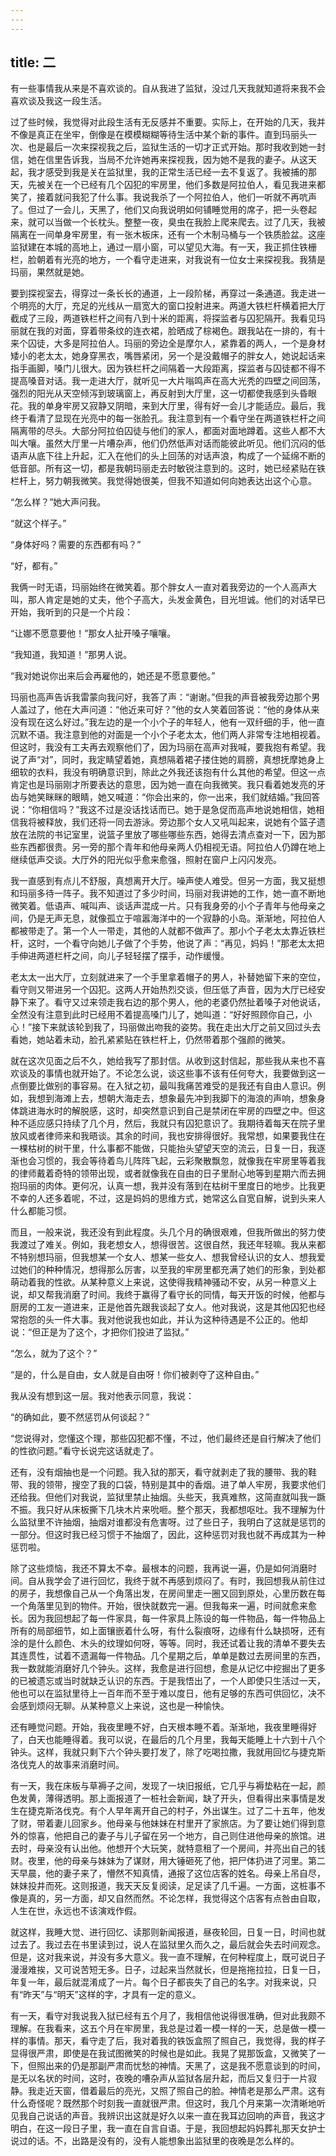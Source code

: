 ```yaml
---
---
---
```

title: 二
---



有一些事情我从来是不喜欢谈的。自从我进了监狱，没过几天我就知道将来我不会喜欢谈及我这一段生活。

过了些时候，我觉得对此段生活有无反感并不重要。实际上，在开始的几天，我并不像是真正在坐牢，倒像是在模模糊糊等待生活中某个新的事件。直到玛丽头一次、也是最后一次来探视我之后，监狱生活的一切才正式开始。那时我收到她一封信，她在信里告诉我，当局不允许她再来探视我，因为她不是我的妻子。从这天起，我才感受到我是关在监狱里，我的正常生活已经一去不复返了。我被捕的那天，先被关在一个已经有几个囚犯的牢房里，他们多数是阿拉伯人，看见我进来都笑了，接着就问我犯了什么事。我说我杀了一个阿拉伯人，他们一听就不再吭声了。但过了一会儿，天黑了，他们又向我说明如何铺睡觉用的席子，把一头卷起来，就可以当做一个长枕头。整整一夜，臭虫在我脸上爬来爬去。过了几天，我被隔离在一间单身牢房里，有一张木板床，还有一个木制马桶与一个铁质脸盆。这座监狱建在本城的高地上，通过一扇小窗，可以望见大海。有一天，我正抓住铁栅栏，脸朝着有光亮的地方，一个看守走进来，对我说有一位女士来探视我。我猜是玛丽，果然就是她。

要到探视室去，得穿过一条长长的通道，上一段阶梯，再穿过一条通道。我走进一个明亮的大厅，充足的光线从一扇宽大的窗口投射进来。两道大铁栏杆横着把大厅截成了三段，两道铁栏杆之间有八到十米的距离，将探监者与囚犯隔开。我看见玛丽就在我的对面，穿着带条纹的连衣裙，脸晒成了棕褐色。跟我站在一排的，有十来个囚徒，大多是阿拉伯人。玛丽的旁边全是摩尔人，紧靠着的两人，一个是身材矮小的老太太，她身穿黑衣，嘴唇紧闭，另一个是没戴帽子的胖女人，她说起话来指手画脚，嗓门儿很大。因为铁栏杆之间隔着一大段距离，探监者与囚徒都不得不提高嗓音对话。我一走进大厅，就听见一大片嗡鸣声在高大光秃的四壁之间回荡，强烈的阳光从天空倾泻到玻璃窗上，再反射到大厅里，这一切都使我感到头昏眼花。我的单身牢房又寂静又阴暗，来到大厅里，得有好一会儿才能适应。最后，我终于看清了显现在光亮中的每一张脸孔。我注意到有一个看守坐在两道铁栏杆之间隔离带的尽头。大部分阿拉伯囚徒与他们的家人，都面对面地蹲着。这些人都不大叫大嚷。虽然大厅里一片嘈杂声，他们仍然低声对话而能彼此听见。他们沉闷的低语声从底下往上升起，汇入在他们的头上回荡的对话声浪，构成了一个延绵不断的低音部。所有这一切，都是我朝玛丽走去时敏锐注意到的。这时，她已经紧贴在铁栏杆上，努力朝我微笑。我觉得她很美，但我不知道如何向她表达出这个心意。

“怎么样？”她大声问我。

“就这个样子。”

“身体好吗？需要的东西都有吗？”

“好，都有。”

我俩一时无语，玛丽始终在微笑着。那个胖女人一直对着我旁边的一个人高声大叫，那人肯定是她的丈夫，他个子高大，头发金黄色，目光坦诚。他们的对话早已开始，我听到的只是一个片段：

“让娜不愿意要他！”那女人扯开嗓子嚷嚷。

“我知道，我知道！”那男人说。

“我对她说你出来后会再雇他的，她还是不愿意要他。”

玛丽也高声告诉我雷蒙向我问好，我答了声：“谢谢。”但我的声音被我旁边那个男人盖过了，他在大声问道：“他近来可好？”他的女人笑着回答说：“他的身体从来没有现在这么好过。”我左边的是一个小个子的年轻人，他有一双纤细的手，他一直沉默不语。我注意到他的对面是一个小个子老太太，他们两人非常专注地相视着。但这时，我没有工夫再去观察他们了，因为玛丽在高声对我喊，要我抱有希望。我说了声“对”，同时，我定睛望着她，真想隔着裙子搂住她的肩膀，真想抚摩她身上细软的衣料，我没有明确意识到，除此之外我还该抱有什么其他的希望。但这一点肯定也是玛丽刚才所要表达的意思，因为她一直在向我微笑。我只看着她发亮的牙齿与她笑眯眯的眼睛，她又喊道：“你会出来的，你一出来，我们就结婚。”我回答说：“你相信吗？”我这不过是没话找话而已。她于是急促而高声地说她相信，她相信我将被释放，我们还将一同去游泳。旁边那个女人又吼叫起来，说她有个篮子遗放在法院的书记室里，说篮子里放了哪些哪些东西，她得去清点查对一下，因为那些东西都很贵。另一旁的那个青年和他母亲两人仍相视无语。阿拉伯人仍蹲在地上继续低声交谈。大厅外的阳光似乎愈来愈强，照射在窗户上闪闪发亮。

我一直感到有点儿不舒服，真想离开大厅。噪声使人难受。但另一方面，我又挺想和玛丽多待一阵子。我不知道过了多少时间，玛丽对我讲她的工作，她一直不断地微笑着。低语声、喊叫声、谈话声混成一片。只有我身旁的小个子青年与他母亲之间，仍是无声无息，就像孤立于喧嚣海洋中的一个寂静的小岛。渐渐地，阿拉伯人都被带走了。第一个人一带走，其他的人就都不做声了。那小个子老太太靠近铁栏杆，这时，一个看守向她儿子做了个手势，他说了声：“再见，妈妈！”那老太太把手伸进两道栏杆之间，向儿子轻轻摆了摆手，动作缓慢。

老太太一出大厅，立刻就进来了一个手里拿着帽子的男人，补替她留下来的空位，看守则又带进另一个囚犯。这两人开始热烈交谈，但压低了声音，因为大厅已经安静下来了。看守又过来领走我右边的那个男人，他的老婆仍然扯着嗓子对他说话，全然没有注意到此时已经用不着提高嗓门儿了，她叫道：“好好照顾你自己，小心！”接下来就该轮到我了，玛丽做出吻我的姿势。我在走出大厅之前又回过头去看她，她站着未动，脸孔紧紧贴在铁栏杆上，仍然带着那个强颜的微笑。

就在这次见面之后不久，她给我写了那封信。从收到这封信起，那些我从来也不喜欢谈及的事情也就开始了。不论怎么说，谈这些事不该有任何夸大，我要做到这一点倒要比做别的事容易。在入狱之初，最叫我痛苦难受的是我还有自由人意识。例如，我想到海滩上去，想朝大海走去，想象最先冲到我脚下的海浪的声响，想象身体跳进海水时的解脱感，这时，却突然意识到自己是禁闭在牢房的四壁之中。但这种不适应感只持续了几个月，然后，我就只有囚犯意识了。我期待着每天在院子里放风或者律师来和我晤谈。其余的时间，我也安排得很好。我常想，如果要我住在一棵枯树的树干里，什么事都不能做，只能抬头望望天空的流云，日复一日，我逐渐也会习惯的，我会等待着鸟儿阵阵飞起，云彩聚散飘忽，就像我在牢房里等着我的律师戴着奇特的领带出现，或者就像我在自由的日子里耐心地等到星期六而去拥抱玛丽的肉体。更何况，认真一想，我并没有落到在枯树干里度日的地步。比我更不幸的人还多着呢，不过，这是妈妈的思维方式，她常这么自宽自解，说到头来人什么都能习惯。

而且，一般来说，我还没有到此程度。头几个月的确很艰难，但我所做出的努力使我渡过了难关。例如，我老想女人，想得很苦。这很自然，我还年轻嘛。我从来都不特别想玛丽，但我想某一个女人、想某一些女人、想我曾经认识的女人、想我爱过她们的种种情况，想得那么厉害，以至我的牢房里都充满了她们的形象，到处都萌动着我的性欲。从某种意义上来说，这使得我精神骚动不安，从另一种意义上说，却又帮我消磨了时间。我终于赢得了看守长的同情，每天开饭的时候，他都与厨房的工友一道进来，正是他首先跟我谈起了女人。他对我说，这是其他囚犯也经常抱怨的头一件大事。我对他说我也如此，并认为这种待遇是不公正的。他却说：“但正是为了这个，才把你们投进了监狱。”

“怎么，就为了这个？”

“是的，什么是自由，女人就是自由呀！你们被剥夺了这种自由。”

我从没有想到这一层。我对他表示同意，我说：

“的确如此，要不然惩罚从何谈起？”

“您说得对，您懂这个理，那些囚犯都不懂，不过，他们最终还是自行解决了他们的性欲问题。”看守长说完这话就走了。

还有，没有烟抽也是一个问题。我入狱的那天，看守就剥走了我的腰带、我的鞋带、我的领带，搜空了我的口袋，特别是其中的香烟。进了单人牢房，我要求他们还给我。但他们对我说，监狱里禁止抽烟。头些天，我真难熬，这简直就叫我一蹶不振。我只好从床板撕下几块木片来吮咂。整个那天，我都想呕吐。我不理解为什么监狱里不许抽烟，抽烟对谁都没有危害呀。过了些日子，我明白了这就是惩罚的一部分。但这时我已经习惯于不抽烟了，因此，这种惩罚对我也就不再成其为一种惩罚啦。

除了这些烦恼，我还不算太不幸。最根本的问题，我再说一遍，仍是如何消磨时间。自从我学会了进行回忆，我终于就不再感到烦闷了。有时，我回想我从前住过的房子，我想像自己从一个角落出发，在房间里走一圈又回到原处，心里历数在每一个角落里见到的物件。开始，很快就数完一遍。但我每来一遍，时间就愈来愈长。因为我回想起了每一件家具，每一件家具上陈设的每一件物品，每一件物品上所有的局部细节，如上面镶嵌着什么呀，有什么裂痕呀，边缘有什么缺损呀，还有涂的是什么颜色、木头的纹理如何呀，等等。同时，我还试着让我的清单不要失去其连贯性，试着不遗漏每一件物品。几个星期之后，单单是数过去房间里的东西，我一数就能消磨好几个钟头。这样，我愈是进行回想，愈是从记忆中挖掘出了更多的已被遗忘或当时就缺乏认识的东西。于是我悟出了，一个人即使只生活过一天，他也可以在监狱里待上一百年而不至于难以度日，他有足够的东西可供回忆，决不会感到烦闷无聊。从某种意义上来说，这也是一种愉快。

还有睡觉问题。开始，我夜里睡不好，白天根本睡不着。渐渐地，我夜里睡得好了，白天也能睡得着。我可以说，在最后的几个月里，我每天能睡上十六到十八个钟头。这样，我就只剩下六个钟头要打发了，除了吃喝拉撒，我就用回忆与捷克斯洛伐克人的故事来消磨时间。

有一天，我在床板与草褥子之间，发现了一块旧报纸，它几乎与褥垫粘在一起，颜色发黄，薄得透明。那上面报道了一桩社会新闻，缺了开头，但看得出来事情是发生在捷克斯洛伐克。有个人早年离开自己的村子，外出谋生。过了二十五年，他发了财，带着妻儿回家乡。他母亲与他妹妹在村里开了家旅店。为了要让她们得到意外的惊喜，他把自己的妻子与儿子留在另一个地方，自己则住进他母亲的旅馆。进去时，母亲没有认出他。他想开个大玩笑，就特意租了一个房间，并亮出自己的钱财。夜里，他的母亲与妹妹为了谋财，用大锤砸死了他，把尸体扔进了河里。第二天早晨，他的妻子来了，懵然不知真情，通报了这位店客的姓名。母亲上吊自尽，妹妹投井而死。这则报道，我天天反复阅读，足足读了几千遍。一方面，这桩事不像是真的，另一方面，却又自然而然。不论怎样，我觉得这个店客有点咎由自取，人生在世，永远也不该演戏作假。

就这样，我睡大觉、进行回忆、读那则新闻报道，昼夜轮回，日复一日，时间也就过去了。我过去在书里读到过，说人在监狱里久而久之，最后就会失去时间观念。但是，这对我来说，并没有多大意义。我一直不理解，在何种程度上，既可说日子漫漫难挨，又可说苦短无多。日子，过起来当然就长，但是拖拖拉拉，日复一日，年复一年，最后就混淆成了一片。每个日子都丧失了自己的名字。对我来说，只有“昨天”与“明天”这样的字，才具有一定的意义。

有一天，看守对我说我入狱已经有五个月了，我相信他说得很准确，但对此我颇不理解。在我看来，这五个月在牢房里，我总是过着一模一样的一天，总是做一模一样的事情。那天，看守走了后，我对着我的铁饭盒照了照自己，我觉得，我的样子显得很严肃，即使是在我试图微笑的时候也是如此。我晃了晃那饭盒，又微笑了一下，但照出来的仍是那副严肃而忧愁的神情。天黑了，这是我不愿意谈到的时间，是无以名状的时间，这时，夜晚的嘈杂声从监狱各层升起，而后又复归于一片寂静。我走近天窗，借着最后的亮光，又照了照自己的脸。神情老是那么严肃。这有什么奇怪呢？既然那个时刻我一直就很严肃。但这时，我几个月来第一次清晰地听见我自己说话的声音。我辨识出这就是好久以来一直在我耳边回响的声音，我这才明白，在这一段日子里，我一直在自言自语。于是，我回想起妈妈葬礼那天女护士说过的话。不，出路是没有的，没有人能想象出监狱里的夜晚是怎么样的。